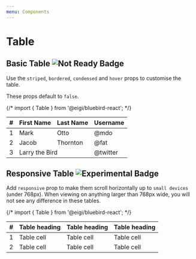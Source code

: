 ```yaml
---
menu: Components
---
```



# Table

## Basic Table ![Not Ready Badge](https://img.shields.io/badge/component-not%20ready-red.svg#badge)

Use the `striped`, `bordered`, `condensed` and `hover` props to customise the table.

These props default to `false`.

<Playground>
  {/* import { Table } from '@eigi/bluebird-react'; */}
  <Table striped bordered condensed hover>
    <thead>
      <tr>
        <th>#</th>
        <th>First Name</th>
        <th>Last Name</th>
        <th>Username</th>
      </tr>
    </thead>
    <tbody>
      <tr>
        <td>1</td>
        <td>Mark</td>
        <td>Otto</td>
        <td>@mdo</td>
      </tr>
      <tr>
        <td>2</td>
        <td>Jacob</td>
        <td>Thornton</td>
        <td>@fat</td>
      </tr>
      <tr>
        <td>3</td>
        <td colSpan="2">Larry the Bird</td>
        <td>@twitter</td>
      </tr>
    </tbody>
  </Table>
</Playground>

## Responsive Table ![Experimental Badge](https://img.shields.io/badge/component-experimental-blue.svg#badge)

Add `responsive` prop to make them scroll horizontally up to `small devices` (under 768px).
When viewing on anything larger than 768px wide, you will not see any difference in these tables.

<Playground>
  {/* import { Table } from '@eigi/bluebird-react'; */}
  <Table responsive>
    <thead>
      <tr>
        <th>#</th>
        <th>Table heading</th>
        <th>Table heading</th>
        <th>Table heading</th>
      </tr>
    </thead>
    <tbody>
      <tr>
        <td>1</td>
        <td>Table cell</td>
        <td>Table cell</td>
        <td>Table cell</td>
      </tr>
      <tr>
        <td>2</td>
        <td>Table cell</td>
        <td>Table cell</td>
        <td>Table cell</td>
      </tr>
    </tbody>
  </Table>
</Playground>
